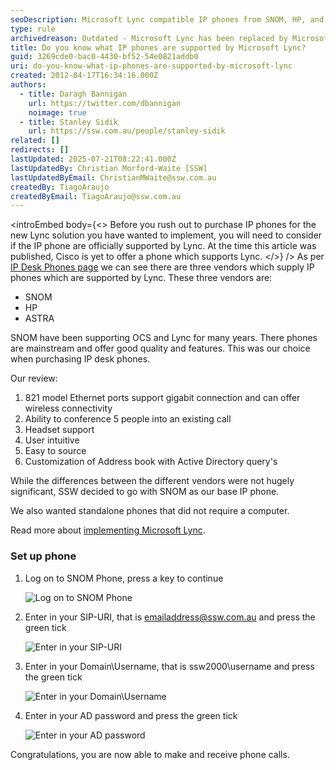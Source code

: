 ```yaml
---
seoDescription: Microsoft Lync compatible IP phones from SNOM, HP, and ASTRA vendors are supported for seamless communication.
type: rule
archivedreason: Outdated - Microsoft Lync has been replaced by Microsoft Teams. See https://www.ssw.com.au/rules/rules-to-better-microsoft-teams/
title: Do you know what IP phones are supported by Microsoft Lync?
guid: 3269cde0-bac0-4430-bf52-54e0821addb0
uri: do-you-know-what-ip-phones-are-supported-by-microsoft-lync
created: 2012-04-17T16:34:16.000Z
authors:
  - title: Daragh Bannigan
    url: https://twitter.com/dbannigan
    noimage: true
  - title: Stanley Sidik
    url: https://ssw.com.au/people/stanley-sidik
related: []
redirects: []
lastUpdated: 2025-07-21T08:22:41.000Z
lastUpdatedBy: Christian Morford-Waite [SSW]
lastUpdatedByEmail: ChristianMWaite@ssw.com.au
createdBy: TiagoAraujo
createdByEmail: TiagoAraujo@ssw.com.au
---
```


<introEmbed
  body={<>
Before you rush out to purchase IP phones for the new Lync solution you have wanted to implement, you will need to consider if the IP phone are officially supported by Lync. At the time this article was published, Cisco is yet to offer a phone which supports Lync.
  </>}
/>
As per [IP Desk Phones page](http://technet.microsoft.com/en-us/lync/gg278172?WT.mc_id=M365-MVP-33518) we can see there are three vendors which supply IP phones which are supported by Lync. These three vendors are:

* SNOM
* HP
* ASTRA

SNOM have been supporting OCS and Lync for many years. There phones are mainstream and offer good quality and features. This was our choice when purchasing IP desk phones.

Our review:

1. 821 model Ethernet ports support gigabit connection and can offer wireless connectivity
2. Ability to conference 5 people into an existing call
3. Headset support
4. User intuitive
5. Easy to source
6. Customization of Address book with Active Directory query's

While the differences between the different vendors were not hugely significant, SSW decided to go with SNOM as our base IP phone.

We also wanted standalone phones that did not require a computer.

Read more about [implementing Microsoft Lync](http://www.ssw.com.au/ssw/Consulting/Lync.aspx).

### Set up phone

1. Log on to SNOM Phone, press a key to continue

   ![Log on to SNOM Phone](/uploads/rules/do-you-know-what-ip-phones-are-supported-by-microsoft-lync/step-1.png)

2. Enter in your SIP-URI, that is <emailaddress@ssw.com.au> and press the green tick

   ![Enter in your SIP-URI](/uploads/rules/do-you-know-what-ip-phones-are-supported-by-microsoft-lync/step-2.jpg)

3. Enter in your Domain\Username, that is ssw2000\username and press the green tick

   ![Enter in your Domain\Username](/uploads/rules/do-you-know-what-ip-phones-are-supported-by-microsoft-lync/step-3.jpg)

4. Enter in your AD password and press the green tick

   ![Enter in your AD password](/uploads/rules/do-you-know-what-ip-phones-are-supported-by-microsoft-lync/step-4.jpg)

Congratulations, you are now able to make and receive phone calls.
